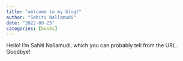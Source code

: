 ```yaml
---
title: "welcome to my blog!"
author: "Sahiti Nallamudi"
date: "2022-09-25"
categories: [books]
---
```


Hello! I'm Sahiti Nallamudi, which you can probably tell from the URL. Goodbye!
